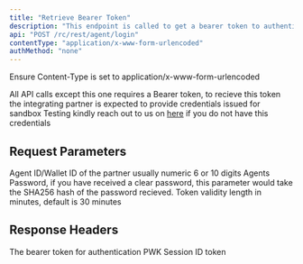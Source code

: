 ```yaml
---
title: "Retrieve Bearer Token"
description: "This endpoint is called to get a bearer token to authenticate all API calls"
api: "POST /rc/rest/agent/login"
contentType: "application/x-www-form-urlencoded"
authMethod: "none"
---
```


<Tip>Ensure Content-Type is set to application/x-www-form-urlencoded</Tip>

All API calls except this one requires a Bearer token, to recieve this token the
integrating partner is expected to provide credentials issued for sandbox Testing
kindly reach out to us on [here](parkway.ng/get-demo) if you do not have this credentials

## Request Parameters

<ParamField query="userName" type="string" required placeholder="000001">
  Agent ID/Wallet ID of the partner usually numeric 6 or 10 digits
</ParamField>

<ParamField query="password" type="string" placeholder="5e884898da28047151d0e56f8dc6292773603" required>
  Agents Password, if you have received a clear password, this parameter would
  take the SHA256 hash of the password recieved.
</ParamField>

<ParamField query="sessionLength" type="number" optional placeholder="30">
  Token validity length in minutes, default is 30 minutes
</ParamField>

## Response Headers

<ResponseField name="Authorization" type="string">
  The bearer token for authentication
</ResponseField>

<ResponseField name="PWK" type="string">
  PWK
</ResponseField>

<ResponseField name="SessionID" type="string">
  Session ID token
</ResponseField>
